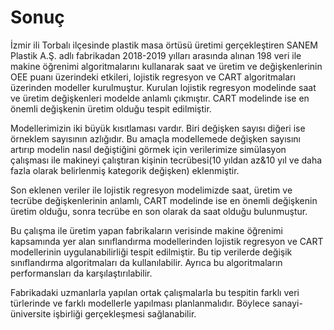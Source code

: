 # Sonuç {-}

İzmir ili Torbalı ilçesinde plastik masa örtüsü üretimi gerçekleştiren SANEM Plastik A.Ş. adlı fabrikadan 2018-2019 yılları arasında alınan 198 veri ile makine öğrenimi algoritmalarını kullanarak saat ve üretim ve değişkenlerinin OEE puanı üzerindeki etkileri, lojistik regresyon ve CART algoritmaları üzerinden modeller kurulmuştur. Kurulan lojistik regresyon modelinde saat ve üretim değişkenleri modelde anlamlı çıkmıştır. CART modelinde ise en önemli değişkenin üretim olduğu tespit edilmiştir. 

Modellerimizin iki büyük kısıtlaması vardır. Biri değişken sayısı diğeri ise örneklem sayısının azlığıdır. Bu amaçla modellemede değişken sayısını artırıp modelin nasıl değiştiğini görmek için verilerimize simülasyon çalışması ile makineyi çalıştıran kişinin tecrübesi(10 yıldan az&10 yıl ve daha fazla olarak belirlenmiş kategorik değişken) eklenmiştir.

Son eklenen veriler ile lojistik regresyon modelimizde saat, üretim ve tecrübe değişkenlerinin anlamlı, CART modelinde ise en önemli değişkenin üretim olduğu, sonra tecrübe en son olarak da saat olduğu bulunmuştur.

Bu çalışma ile üretim yapan fabrikaların verisinde makine öğrenimi kapsamında yer alan sınıflandırma modellerinden lojistik regresyon ve CART modellerinin uygulanabilirliği tespit edilmiştir. Bu tip verilerde değişik sınıflandırma algoritmaları da kullanılabilir. Ayrıca bu algoritmaların performansları da karşılaştırılabilir.

Fabrikadaki uzmanlarla yapılan ortak çalışmalarla bu tespitin farklı veri türlerinde ve
farklı modellerle yapılması planlanmalıdır. Böylece sanayi-üniversite işbirliği
gerçekleşmesi sağlanabilir.
